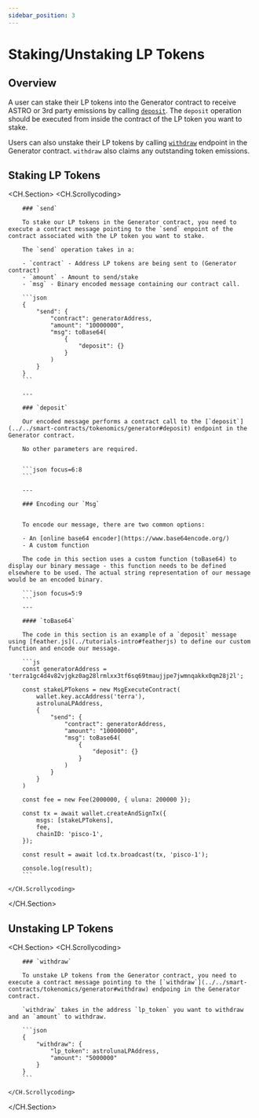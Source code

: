 ```yaml
---
sidebar_position: 3
---
```


# Staking/Unstaking LP Tokens

## Overview

A user can stake their LP tokens into the Generator contract to receive ASTRO or 3rd party emissions by calling [`deposit`](../../smart-contracts/tokenomics/generator#deposit). The `deposit` operation should be executed from inside the contract of the LP token you want to stake.

Users can also unstake their LP tokens by calling [`withdraw`](../../smart-contracts/tokenomics/generator#withdraw) endpoint in the Generator contract. `withdraw` also claims any outstanding token emissions.

## Staking LP Tokens

<CH.Section>
    <CH.Scrollycoding>

        ### `send`

        To stake our LP tokens in the Generator contract, you need to execute a contract message pointing to the `send` enpoint of the contract associated with the LP token you want to stake.

        The `send` operation takes in a: 

        - `contract` - Address LP tokens are being sent to (Generator contract) 
        - `amount` - Amount to send/stake 
        - `msg` - Binary encoded message containing our contract call.

        ```json
        {
            "send": {
                "contract": generatorAddress,
                "amount": "10000000",
                "msg": toBase64(
                    {
                        "deposit": {}
                    }
                )
            }
        }
        ```

        ---

        ### `deposit`

        Our encoded message performs a contract call to the [`deposit`](../../smart-contracts/tokenomics/generator#deposit) endpoint in the Generator contract. 

        No other parameters are required.


        ```json focus=6:8
        ```

        ---

        ### Encoding our `Msg`


        To encode our message, there are two common options:

        - An [online base64 encoder](https://www.base64encode.org/)
        - A custom function

        The code in this section uses a custom function (toBase64) to display our binary message - this function needs to be defined elsewhere to be used. The actual string representation of our message would be an encoded binary.

        ```json focus=5:9
        ```
        --- 

        #### `toBase64`

        The code in this section is an example of a `deposit` message using [feather.js](../tutorials-intro#featherjs) to define our custom function and encode our message.

        ```js
        const generatorAddress = 'terra1gc4d4v82vjgkz0ag28lrmlxx3tf6sq69tmaujjpe7jwmnqakkx0qm28j2l';

        const stakeLPTokens = new MsgExecuteContract(
            wallet.key.accAddress('terra'),
            astrolunaLPAddress,
            {
                "send": {
                    "contract": generatorAddress,
                    "amount": "10000000",
                    "msg": toBase64(
                        {
                            "deposit": {}
                        }
                    )
                }
            }
        )

        const fee = new Fee(2000000, { uluna: 200000 });

        const tx = await wallet.createAndSignTx({
            msgs: [stakeLPTokens],
            fee,
            chainID: 'pisco-1',
        });

        const result = await lcd.tx.broadcast(tx, 'pisco-1');

        console.log(result);
        ```

    </CH.Scrollycoding>
</CH.Section> 

## Unstaking LP Tokens

<CH.Section>
    <CH.Scrollycoding>

        ### `withdraw`

        To unstake LP tokens from the Generator contract, you need to execute a contract message pointing to the [`withdraw`](../../smart-contracts/tokenomics/generator#withdraw) endpoing in the Generator contract. 

        `withdraw` takes in the address `lp_token` you want to withdraw and an `amount` to withdraw. 

        ```json
        {
            "withdraw": {
                "lp_token": astrolunaLPAddress,
                "amount": "5000000"
            }
        }
        ```

    </CH.Scrollycoding>
</CH.Section> 